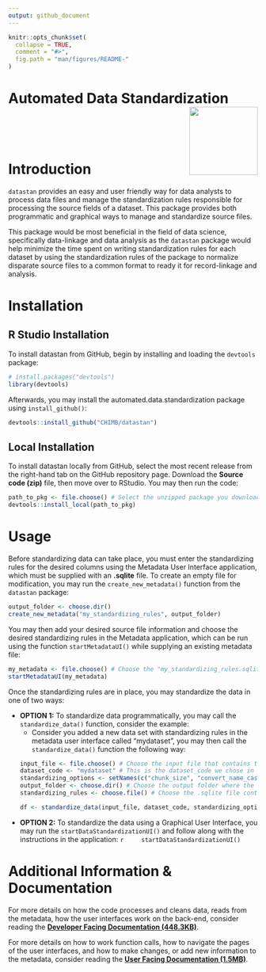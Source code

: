 ```yaml
---
output: github_document
---
```


<!-- README.md is generated from README.Rmd. Please edit that file -->

```r
knitr::opts_chunk$set(
  collapse = TRUE,
  comment = "#>",
  fig.path = "man/figures/README-"
)
```


# Automated Data Standardization <img src="man/figures/chimb_logo.jpg" align="right" height="138" />

<br><br><br>

# Introduction

`datastan` provides an easy and user friendly way for data analysts to process data files and manage the standardization rules responsible for processing the source fields of a dataset. This package provides both programmatic and graphical ways to manage and standardize source files.

This package would be most beneficial in the field of data science, specifically data-linkage and data analysis as the `datastan` package would help minimize the time spent on writing standardization rules for each dataset by using the standardization rules of the package to normalize disparate source files to a common format to ready it for record-linkage and analysis.

# Installation

## R Studio Installation

To install datastan from GitHub, begin by installing and loading the `devtools` package:
```r
# install.packages("devtools")
library(devtools)
```

Afterwards, you may install the automated.data.standardization package using `install_github()`:
```r
devtools::install_github("CHIMB/datastan")
```

## Local Installation

To install datastan locally from GitHub, select the most recent release from the right-hand tab on the GitHub repository page. Download the <b>Source code (zip)</b> file, then move over to RStudio. You may then run the code:
```r
path_to_pkg <- file.choose() # Select the unzipped package you downloaded from GitHub.
devtools::install_local(path_to_pkg)
```

# Usage

Before standardizing data can take place, you must enter the standardizing rules for the desired columns using the Metadata User Interface application, which must be supplied with an <b>.sqlite</b> file. To create an empty file for modification, you may run the `create_new_metadata()` function from the `datastan` package:

```r
output_folder <- choose.dir()
create_new_metadata("my_standardizing_rules", output_folder)
```

You may then add your desired source file information and choose the desired standardizing rules in the Metadata application, which can be run using the function `startMetadataUI()` while supplying an existing metadata file:

```r
my_metadata <- file.choose() # Choose the "my_standardizing_rules.sqlite" file.
startMetadataUI(my_metadata)
```

Once the standardizing rules are in place, you may standardize the data in one of two ways:

  - <b>OPTION 1:</b> To standardize data programmatically, you may call the `standardize_data()` function, consider the example:
    - Consider you added a new data set with standardizing rules in the metadata user interface called "mydataset", you may then call the `standardize_data()` function the following way:
    ``` r
    input_file <- file.choose() # Choose the input file that contains the source dataset.
    dataset_code <- "mydataset" # This is the dataset_code we chose in the metadata application.
    standardizing_options <- setNames(c("chunk_size", "convert_name_case", "compress_address_whitespace"), c(200000, "upper", "yes"))
    output_folder <- choose.dir() # Choose the output folder where the cleaned data file will be output to.
    standardizing_rules <- choose.file() # Choose the .sqlite file containing the rules you just added.
    
    df <- standardize_data(input_file, dataset_code, standardizing_options, output_folder, standardizing_rules)
    ```

  - <b>OPTION 2:</b> To standardize the data using a Graphical User Interface, you may run the `startDataStandardizationUI()` and follow along with the instructions in the application:
    ``` r
    startDataStandardizationUI()
    ```
    
# Additional Information & Documentation

For more details on how the code processes and cleans data, reads from the metadata, how the user interfaces work on the back-end, consider reading the [<b>Developer Facing Documentation (448.3KB)</b>](https://github.com/CHIMB/datastan/blob/main/docs/DEVELOPER_DOCUMENTATION.pdf).

For more details on how to work function calls, how to navigate the pages of the user interfaces, and how to make changes, or add new information to the metadata, consider reading the [<b>User Facing Documentation (1.5MB)</b>](https://github.com/CHIMB/datastan/blob/main/docs/USER_DOCUMENTATION.pdf).

